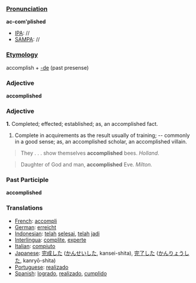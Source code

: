 ===[[Pronunciation]]===
'''ac-com'plished'''
*[[IPA]]: //
*[[SAMPA]]: //
===[[Etymology]]===
accomplish + [[-de]] (past presense)
=== Adjective ===
'''accomplished'''

===Adjective===
<p><b>1.</b> <def>Completed; effected; established; <as>as, an <ex>accomplished</ex> fact</as>.
#Complete in acquirements as the result usually of training; -- commonly in a good sense; <as>as, an <ex>accomplished</ex> scholar, an <ex>accomplished</ex> villain</as>.

<blockquote>They . . . show themselves <b>accomplished</b> bees.
<i>Holland.</i></i></blockquote>

<blockquote>Daughter of God and man, <b>accomplished</b> Eve.
<i>Milton.</i></i></blockquote>
=== Past Participle ===
'''accomplished'''

=== Translations ===
*[[French]]: [[accompli]]
*[[German]]: [[erreicht]]
*[[Indonesian]]: [[telah]] [[selesai]], [[telah]] [[jadi]]
*[[Interlingua]]: [[complite]], [[experte]]
*[[Italian]]: [[compiuto]]
*[[Japanese]]: [[完成]]した ([[かんせい]]した, kansei-shita), [[完了]]した ([[かんりょう]]した, kanryō-shita)
*[[Portuguese]]: [[realizado]]
*[[Spanish]]: [[logrado]], [[realizado]], [[cumplido]]